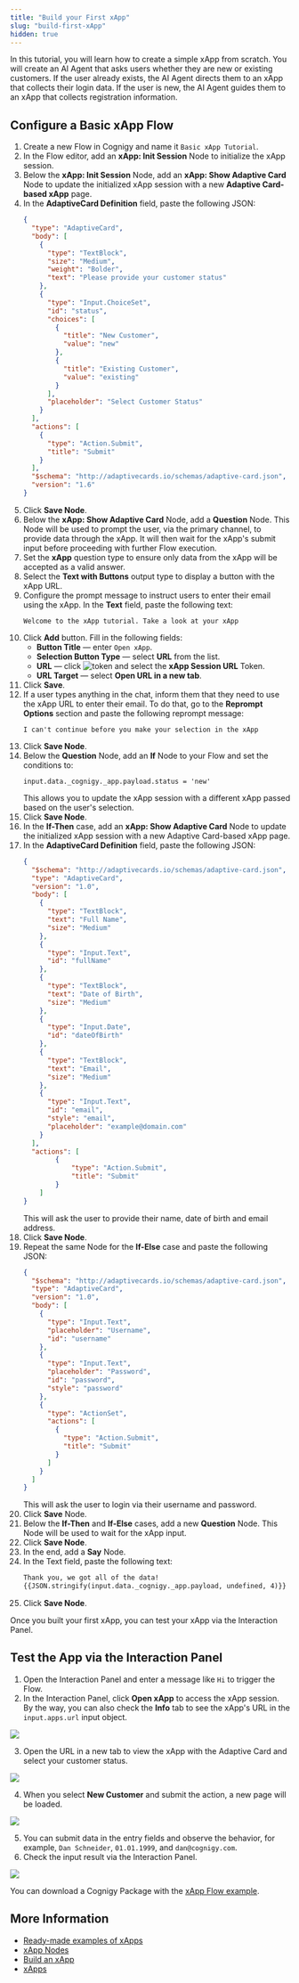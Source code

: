 ```yaml
---
title: "Build your First xApp"
slug: "build-first-xApp"
hidden: true
---
```


In this tutorial, you will learn how to create a simple xApp from scratch. You will create an AI Agent that asks users whether they are new or existing customers. If the user already exists, the AI Agent directs them to an xApp that collects their login data. If the user is new, the AI Agent guides them to an xApp that collects registration information.

## Configure a Basic xApp Flow

1. Create a new Flow in Cognigy and name it `Basic xApp Tutorial`.
2. In the Flow editor, add an **xApp: Init Session** Node to initialize the xApp session.
3. Below the **xApp: Init Session** Node, add an **xApp: Show Adaptive Card** Node to update the initialized xApp session with a new **Adaptive Card-based xApp** page.
4. In the **AdaptiveCard Definition** field, paste the following JSON:
    ```json
    {
      "type": "AdaptiveCard",
      "body": [
        {
          "type": "TextBlock",
          "size": "Medium",
          "weight": "Bolder",
          "text": "Please provide your customer status"
        },
        {
          "type": "Input.ChoiceSet",
          "id": "status",
          "choices": [
            {
              "title": "New Customer",
              "value": "new"
            },
            {
              "title": "Existing Customer",
              "value": "existing"
            }
          ],
          "placeholder": "Select Customer Status"
        }
      ],
      "actions": [
        {
          "type": "Action.Submit",
          "title": "Submit"
        }
      ],
      "$schema": "http://adaptivecards.io/schemas/adaptive-card.json",
      "version": "1.6"
    }
    ```
5. Click **Save Node**.
6. Below the **xApp: Show Adaptive Card** Node, add a **Question** Node. This Node will be used to prompt the user, via the primary channel, to provide data through the xApp. It will then wait for the xApp's submit input before proceeding with further Flow execution.
7. Set the **xApp** question type to ensure only data from the xApp will be accepted as a valid answer.
8. Select the **Text with Buttons** output type to display a button with the xApp URL.
9. Configure the prompt message to instruct users to enter their email using the xApp. In the **Text** field, paste the following text:
   ```text
   Welcome to the xApp tutorial. Take a look at your xApp
   ```
10. Click **Add** button. Fill in the following fields:
    - **Button Title** — enter `Open xApp`.
    - **Selection Button Type** — select **URL** from the list.
    - **URL** — click ![token](/_assets/icons/black-and-white/token.svg) and select the **xApp Session URL** Token.
    - **URL Target** — select **Open URL in a new tab**.
11. Click **Save**.
12. If a user types anything in the chat, inform them that they need to use the xApp URL to enter their email. To do that, go to the **Reprompt Options** section and paste the following reprompt message:
    ```text
    I can't continue before you make your selection in the xApp
    ```
13. Click **Save Node**.
14. Below the **Question** Node, add an **If** Node to your Flow and set the conditions to:
    ```text
    input.data._cognigy._app.payload.status = 'new'
    ```
    This allows you to update the xApp session with a different xApp passed based on the user's selection.
15. Click **Save Node**.
16. In the **If-Then** case, add an **xApp: Show Adaptive Card** Node to update the initialized xApp session with a new Adaptive Card-based xApp page.
17. In the **AdaptiveCard Definition** field, paste the following JSON:
    ```json
    {
      "$schema": "http://adaptivecards.io/schemas/adaptive-card.json",
      "type": "AdaptiveCard",
      "version": "1.0",
      "body": [
        {
          "type": "TextBlock",
          "text": "Full Name",
          "size": "Medium"
        },
        {
          "type": "Input.Text",
          "id": "fullName"
        },
        {
          "type": "TextBlock",
          "text": "Date of Birth",
          "size": "Medium"
        },
        {
          "type": "Input.Date",
          "id": "dateOfBirth"
        },
        {
          "type": "TextBlock",
          "text": "Email",
          "size": "Medium"
        },
        {
          "type": "Input.Text",
          "id": "email",
          "style": "email",
          "placeholder": "example@domain.com"
        }
      ],
      "actions": [
            {
                "type": "Action.Submit",
                "title": "Submit"
            }
        ]
    }
    ```
    This will ask the user to provide their name, date of birth and email address.
18. Click **Save Node**.
19. Repeat the same Node for the **If-Else** case and paste the following JSON:
    ```json
    {
      "$schema": "http://adaptivecards.io/schemas/adaptive-card.json",
      "type": "AdaptiveCard",
      "version": "1.0",
      "body": [
        {
          "type": "Input.Text",
          "placeholder": "Username",
          "id": "username"
        },
        {
          "type": "Input.Text",
          "placeholder": "Password",
          "id": "password",
          "style": "password"
        },
        {
          "type": "ActionSet",
          "actions": [
            {
              "type": "Action.Submit",
              "title": "Submit"
            }
          ]
        }
      ]
    }
    ```
    This will ask the user to login via their username and password.
20. Click **Save** Node.
21. Below the **If-Then** and **If-Else** cases, add a new **Question** Node. This Node will be used to wait for the xApp input.
22. Click **Save Node**.
23. In the end, add a **Say** Node.
24. In the Text field, paste the following text:
    ```txt
    Thank you, we got all of the data!
    {{JSON.stringify(input.data._cognigy._app.payload, undefined, 4)}}
    ```
25. Click **Save Node**.

Once you built your first xApp, you can test your xApp via the Interaction Panel.

##  Test the App via the Interaction Panel

1. Open the Interaction Panel and enter a message like `Hi` to trigger the Flow.
2. In the Interaction Panel, click **Open xApp** to access the xApp session. By the way, you can also check the **Info** tab to see the xApp's URL in the `input.apps.url` input object.

<Frame>
  <img class="image-center" src="/_assets/xApps/build/first-xApp/open-xApp.png" style={{ width: 'auto' }}/>
</Frame>

3. Open the URL in a new tab to view the xApp with the Adaptive Card and select your customer status.

<Frame>
  <img class="image-center" src="/_assets/xApps/build/first-xApp/open-url.png" style={{ width: 'auto' }}/>
</Frame>

4. When you select **New Customer** and submit the action, a new page will be loaded.

<Frame>
  <img class="image-center" src="/_assets/xApps/build/first-xApp/select-new-customer.png" style={{ width: 'auto' }}/>
</Frame>

5. You can submit data in the entry fields and observe the behavior, for example, `Dan Schneider`, `01.01.1999`, and `dan@cognigy.com`.
6. Check the input result via the Interaction Panel.

<Frame>
  <img class="image-center" src="/_assets/xApps/build/first-xApp/check-input-result.png" style={{ width: 'auto' }}/>
</Frame>

You can download a Cognigy Package with the [xApp Flow example](https://docs.cognigy.com/_assets/xApps/build/first-xApp/Flow-xApp-Demo.zip).

## More Information

- [Ready-made examples of xApps](https://github.com/Cognigy/xApps/tree/main)
- [xApp Nodes](/ai/agents/develop/node-reference/xApp/overview)
- [Build an xApp](/xApps/build/overview)
- [xApps](/xApps/overview)